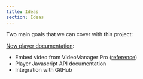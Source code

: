 ```yaml
---
title: Ideas
section: Ideas
---
```


Two main goals that we can cover with this project:

[New player documentation]():&#x20;


*   Embed video from VideoManager Pro ([reference](https://doc.movingimage.com/display/VPM/Enable+or+disable+analytics+using+the+JavaScript+API))
*   Player Javascript API documentation
*   Integration with GitHub&#x20;
